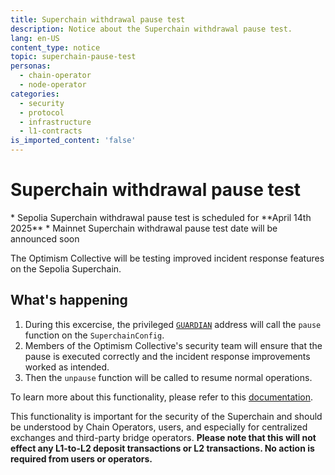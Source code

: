```yaml
---
title: Superchain withdrawal pause test
description: Notice about the Superchain withdrawal pause test.
lang: en-US
content_type: notice
topic: superchain-pause-test
personas:
  - chain-operator
  - node-operator
categories:
  - security
  - protocol
  - infrastructure
  - l1-contracts
is_imported_content: 'false'
---
```



# Superchain withdrawal pause test

<Callout type="info">
  *   Sepolia Superchain withdrawal pause test is scheduled for **April 14th 2025**
  *   Mainnet Superchain withdrawal pause test date will be announced soon
</Callout>

The Optimism Collective will be testing improved incident response features on the Sepolia Superchain.

## What's happening

1.  During this excercise, the privileged [`GUARDIAN`](/superchain/privileged-roles#guardian) address will call the `pause` function on the `SuperchainConfig`.
2.  Members of the Optimism Collective's security team will ensure that the pause is executed correctly and the incident response improvements worked as intended.
3.  Then the `unpause` function will be called to resume normal operations.

To learn more about this functionality, please refer to this [documentation](/stack/security/pause).

This functionality is important for the security of the Superchain and should be understood by Chain Operators, users, and especially for centralized exchanges and third-party bridge operators. **Please note that this will not effect any L1-to-L2 deposit transactions or L2 transactions. No action is required from users or operators.**